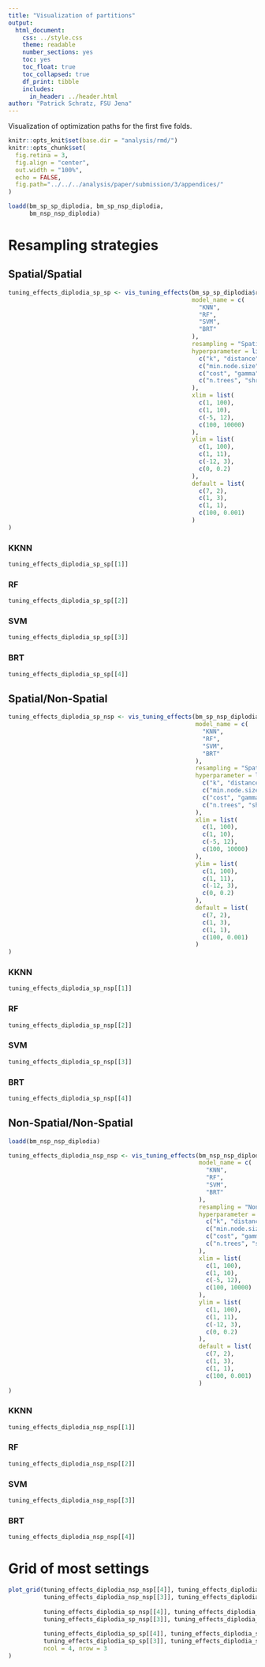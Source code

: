 ```yaml
---
title: "Visualization of partitions"
output: 
  html_document: 
    css: ../style.css
    theme: readable
    number_sections: yes
    toc: yes
    toc_float: true
    toc_collapsed: true
    df_print: tibble
    includes:
      in_header: ../header.html
author: "Patrick Schratz, FSU Jena"
---
```


Visualization of optimization paths for the first five folds.

```r
knitr::opts_knit$set(base.dir = "analysis/rmd/")
knitr::opts_chunk$set(
  fig.retina = 3, 
  fig.align = "center",
  out.width = "100%",
  echo = FALSE,
  fig.path="../../../analysis/paper/submission/3/appendices/"
)

loadd(bm_sp_sp_diplodia, bm_sp_nsp_diplodia,
      bm_nsp_nsp_diplodia)
```

# Resampling strategies {.tabset .tabset-fade}

## Spatial/Spatial

```r
tuning_effects_diplodia_sp_sp <- vis_tuning_effects(bm_sp_sp_diplodia$results$diplodia[2:5],
                                                    model_name = c(
                                                      "KNN",
                                                      "RF",
                                                      "SVM",
                                                      "BRT"
                                                    ),
                                                    resampling = "Spatial/Spatial",
                                                    hyperparameter = list(
                                                      c("k", "distance"),
                                                      c("min.node.size", "mtry"),
                                                      c("cost", "gamma"),
                                                      c("n.trees", "shrinkage")
                                                    ),
                                                    xlim = list(
                                                      c(1, 100),
                                                      c(1, 10),
                                                      c(-5, 12),
                                                      c(100, 10000)
                                                    ),
                                                    ylim = list(
                                                      c(1, 100),
                                                      c(1, 11),
                                                      c(-12, 3),
                                                      c(0, 0.2)
                                                    ),
                                                    default = list(
                                                      c(7, 2),
                                                      c(1, 3),
                                                      c(1, 1),
                                                      c(100, 0.001)
                                                    )
)
```

### KKNN

```r
tuning_effects_diplodia_sp_sp[[1]]
```

### RF 

```r
tuning_effects_diplodia_sp_sp[[2]]
```

### SVM 

```r
tuning_effects_diplodia_sp_sp[[3]]
```

### BRT 

```r
tuning_effects_diplodia_sp_sp[[4]]
```

## Spatial/Non-Spatial

```r
tuning_effects_diplodia_sp_nsp <- vis_tuning_effects(bm_sp_nsp_diplodia$results$diplodia[2:5],
                                                     model_name = c(
                                                       "KNN",
                                                       "RF",
                                                       "SVM",
                                                       "BRT"
                                                     ),
                                                     resampling = "Spatial/Non-Spatial",
                                                     hyperparameter = list(
                                                       c("k", "distance"),
                                                       c("min.node.size", "mtry"),
                                                       c("cost", "gamma"),
                                                       c("n.trees", "shrinkage")
                                                     ),
                                                     xlim = list(
                                                       c(1, 100),
                                                       c(1, 10),
                                                       c(-5, 12),
                                                       c(100, 10000)
                                                     ),
                                                     ylim = list(
                                                       c(1, 100),
                                                       c(1, 11),
                                                       c(-12, 3),
                                                       c(0, 0.2)
                                                     ),
                                                     default = list(
                                                       c(7, 2),
                                                       c(1, 3),
                                                       c(1, 1),
                                                       c(100, 0.001)
                                                     )
)
```

### KKNN

```r
tuning_effects_diplodia_sp_nsp[[1]]
```

### RF 

```r
tuning_effects_diplodia_sp_nsp[[2]]
```

### SVM 

```r
tuning_effects_diplodia_sp_nsp[[3]]
```

### BRT 

```r
tuning_effects_diplodia_sp_nsp[[4]]
```

## Non-Spatial/Non-Spatial

```r
loadd(bm_nsp_nsp_diplodia)

tuning_effects_diplodia_nsp_nsp <- vis_tuning_effects(bm_nsp_nsp_diplodia$results$diplodia[2:5],
                                                      model_name = c(
                                                        "KNN",
                                                        "RF",
                                                        "SVM",
                                                        "BRT"
                                                      ),
                                                      resampling = "Non-Spatial/Non-Spatial",
                                                      hyperparameter = list(
                                                        c("k", "distance"),
                                                        c("min.node.size", "mtry"),
                                                        c("cost", "gamma"),
                                                        c("n.trees", "shrinkage")
                                                      ),
                                                      xlim = list(
                                                        c(1, 100),
                                                        c(1, 10),
                                                        c(-5, 12),
                                                        c(100, 10000)
                                                      ),
                                                      ylim = list(
                                                        c(1, 100),
                                                        c(1, 11),
                                                        c(-12, 3),
                                                        c(0, 0.2)
                                                      ),
                                                      default = list(
                                                        c(7, 2),
                                                        c(1, 3),
                                                        c(1, 1),
                                                        c(100, 0.001)
                                                      )
)
```

### KKNN

```r
tuning_effects_diplodia_nsp_nsp[[1]]
```

### RF 

```r
tuning_effects_diplodia_nsp_nsp[[2]]
```

### SVM 

```r
tuning_effects_diplodia_nsp_nsp[[3]]
```

### BRT 

```r
tuning_effects_diplodia_nsp_nsp[[4]]
```

# Grid of most settings

```r
plot_grid(tuning_effects_diplodia_nsp_nsp[[4]], tuning_effects_diplodia_nsp_nsp[[2]],
          tuning_effects_diplodia_nsp_nsp[[3]], tuning_effects_diplodia_nsp_nsp[[1]],
          
          tuning_effects_diplodia_sp_nsp[[4]], tuning_effects_diplodia_sp_nsp[[2]],
          tuning_effects_diplodia_sp_nsp[[3]], tuning_effects_diplodia_sp_nsp[[1]],
          
          tuning_effects_diplodia_sp_sp[[4]], tuning_effects_diplodia_sp_sp[[2]],
          tuning_effects_diplodia_sp_sp[[3]], tuning_effects_diplodia_sp_sp[[1]],
          ncol = 4, nrow = 3
)
```

